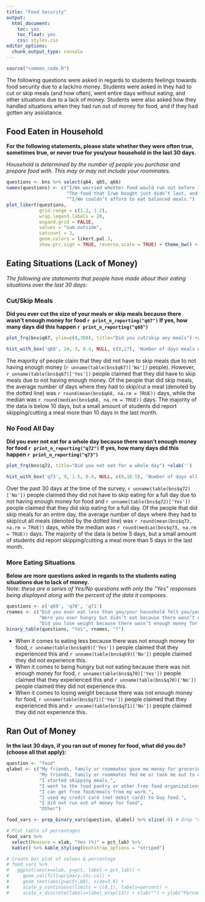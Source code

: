 ```yaml
---
title: "Food Security"
output: 
  html_document: 
    toc: yes
    toc_float: yes
    css: styles.css
editor_options: 
  chunk_output_type: console
---
```


```r
source("common_code.R")
```

The following questions were asked in regards to students feelings towards food security due to a lack/no money. Students were asked in they had to cut or skip meals (and how often), went entire days without eating, and other situations due to a lack of money. Students were also asked how they handled situations when they had run out of money for food, and if they had gotten any assistance.

## Food Eaten in Household
**For the following statements, please state whether they were often true, sometimes true, or never true for you/your household in the last 30 days.**

*Household is determined by the number of people you purchase and prepare food with. This may or may not include your roommates.	*
```r
questions <- bns %>% select(q64, q65, q66)
names(questions) <- c("I/We worried whether food would run out before I/we got money to buy more.",
                      "The food that I/we bought just didn’t last, and I/we didn’t have money to get more.",
                      "“I/We couldn’t afford to eat balanced meals.")
plot_likert(questions,
            grid.range = c(1.2, 1.2),
            wrap.legend.labels = 20,
            expand.grid = FALSE,
            values = "sum.outside",
            catcount = 3,
            geom.colors = likert.pal.3,
            show.prc.sign = TRUE, reverse.scale = TRUE) + theme_bw() + theme(legend.position = "top")

```

## Eating Situations (Lack of Money)
*The following are statements that people have made about their eating situations over the last 30 days:*

### Cut/Skip Meals
**Did you ever cut the size of your meals or skip meals because there wasn’t enough money for food `r print_n_reporting("q67")` If yes, how many days did this happen `r print_n_reporting("q68")`**
```r
plot_frq(bns$q67, ylim=c(0,300), title="Did you cut/skip any meals") +xlab('')
```

```r
hist_with_box('q68', 24, 3, 0.4, NULL, c(0,27), 'Number of days meals were cut/skipped')
```
The majority of people claim that they did not have to skip meals due to not having enough money (`r unname(table(bns$q67)['No'])` people). However, `r unname(table(bns$q67)['Yes'])` people claimed that they did have to skip meals due to not having enough money. Of the people that did skip meals, the average number of days where they had to skip/cut a meal (denoted by the dotted line) was `r round(mean(bns$q68, na.rm = TRUE))` days, while the median was `r round(median(bns$q68, na.rm = TRUE))` days. The majority of the data is below 10 days, but a small amount of students did report skipping/cutting a meal more than 10 days in the last month.

### No Food All Day
**Did you ever not eat for a whole day because there wasn’t enough money for food `r print_n_reporting("q72")` If yes, how many days did this happen `r print_n_reporting("q73")`**
```r
plot_frq(bns$q72, title="Did you not eat for a whole day") +xlab('')
```
```r
hist_with_box('q73', 9, 1.5, 0.4, NULL, c(0,10.5), 'Number of days all meals were cut/skipped')
```
Over the past 30 days at the time of the survey, `r unname(table(bns$q72)['No'])` people claimed they did not have to skip eating for a full day due to not having enough money for food and `r unname(table(bns$q72)['Yes'])` people claimed that they did skip eating for a full day. Of the people that did skip meals for an entire day, the average number of days where they had to skip/cut all meals (denoted by the dotted line) was `r round(mean(bns$q73, na.rm = TRUE))` days, while the median was `r round(median(bns$q73, na.rm = TRUE))` days. The majority of the data is below 5 days, but a small amount of students did report skipping/cutting a meal more than 5 days in the last month.

### More Eating Situations
**Below are more questions asked in regards to the students eating situations due to lack of money.**  
*Note: these are a series of Yes/No questions with only the "Yes" responses being displayed along with the percent of the data it composes.*
```r
questions <- c('q69', 'q70', 'q71')
rnames <- c("Did you ever eat less than you/your household felt you/your household should because there wasn’t enough money for food",
            "Were you ever hungry but didn’t eat because there wasn’t enough money for food",
            "Did you lose weight because there wasn’t enough money for food")
binary_table(questions, "Yes", rnames, "?")
```

- When it comes to eating less because there was not enough money for food, `r unname(table(bns$q69)['Yes'])` people claimed that they experienced this and `r unname(table(bns$q69)['No'])` people claimed they did not experience this.
- When it comes to being hungry but not eating because there was not enough money for food, `r unname(table(bns$q70)['Yes'])` people claimed that they experienced this and `r unname(table(bns$q70)['No'])` people claimed they did not experience this.
- When it comes to losing weight because there was not enough money for food, `r unname(table(bns$q71)['Yes'])` people claimed that they experienced this and `r unname(table(bns$q71)['No'])` people claimed they did not experience this.

## Ran Out of Money
**In the last 30 days, if you ran out of money for food, what did you do? (choose all that apply):**
```r
question <- "food"
qlabel <- c("My friends, family or roommates gave me money for groceries.",
            "My friends, family or roommates fed me or took me out to eat.",
            "I started skipping meals.",
            "I went to the food pantry or other free food organizations.",
            "I can get free food/meals from my work.",
            "I used my credit card (not debit card) to buy food.",
            "I did not run out of money for food",
            "Other")

food_vars <- prep_binary_vars(question, qlabel) %>% slice(-8) # drop "other" since 0

# Plot table of percentages
food_vars %>% 
  select(Measure = xlab, "Yes (%)" = pct_lab) %>% 
  kable() %>% kable_styling(bootstrap_options = "striped")

# Create bar plot of values & percentage 
# food_vars %>% 
#   ggplot(aes(x=xlab, y=pct, label = pct_lab)) + 
#     geom_col(fill=primary.chc.col) + 
#     geom_text(aes(y=pct+.08), size=3.6) +
#     scale_y_continuous(limits = c(0,1), labels=percent) + 
#     scale_x_discrete(labels=label_wrap(13)) + xlab("") + ylab("Percent")
```

